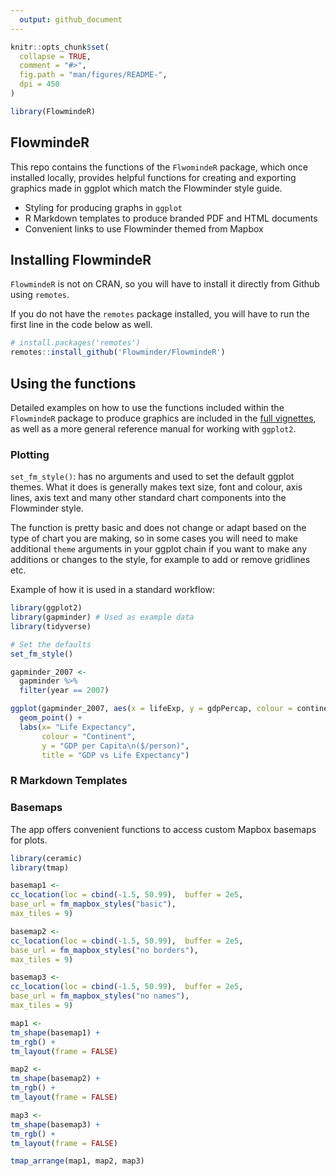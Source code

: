 ```yaml
---
  output: github_document
---
```


<!-- README.md is generated from README.Rmd. Please edit that file -->

```r
knitr::opts_chunk$set(
  collapse = TRUE,
  comment = "#>",
  fig.path = "man/figures/README-",
  dpi = 450
)

library(FlowmindeR)
```

## FlowmindeR 

This repo contains the functions of the `FlwomindeR` package, which once installed locally, provides helpful functions for creating and exporting  graphics made in ggplot which match the Flowminder style guide.

- Styling for producing graphs in `ggplot`
- R Markdown templates to produce branded PDF and HTML documents
- Convenient links to use Flowminder themed from Mapbox

## Installing FlowmindeR

`FlowmindeR` is not on CRAN, so you will have to install it directly from Github using `remotes`. 

If you do not have the `remotes` package installed, you will have to run the first line in the code below as well. 

```r
# install.packages('remotes')
remotes::install_github('Flowminder/FlowmindeR')
```

## Using the functions

Detailed examples on how to use the functions included within the `FlowmindeR` package to produce graphics are included in the [full vignettes](vignette/graphics.html), as well as a more general reference manual for working with `ggplot2`.

### Plotting

`set_fm_style()`: has no arguments and used to set the default ggplot themes. What it does is generally makes text size, font and colour, axis lines, axis text and many other standard chart components into the Flowminder style. 

The function is pretty basic and does not change or adapt based on the type of chart you are making, so in some cases you will need to make additional `theme` arguments in your ggplot chain if you want to make any additions or changes to the style, for example to add or remove gridlines etc.

Example of how it is used in a standard workflow:

```r
library(ggplot2)
library(gapminder) # Used as example data
library(tidyverse)

# Set the defaults
set_fm_style()

gapminder_2007 <- 
  gapminder %>%
  filter(year == 2007)

ggplot(gapminder_2007, aes(x = lifeExp, y = gdpPercap, colour = continent)) +
  geom_point() +
  labs(x= "Life Expectancy", 
       colour = "Continent",
       y = "GDP per Capita\n($/person)",
       title = "GDP vs Life Expectancy")
```

### R Markdown Templates


### Basemaps 

The app offers convenient functions to access custom Mapbox basemaps for plots.

```r
library(ceramic)
library(tmap)

basemap1 <- 
cc_location(loc = cbind(-1.5, 50.99),  buffer = 2e5,
base_url = fm_mapbox_styles("basic"),
max_tiles = 9)

basemap2 <- 
cc_location(loc = cbind(-1.5, 50.99),  buffer = 2e5,
base_url = fm_mapbox_styles("no borders"),
max_tiles = 9)

basemap3 <- 
cc_location(loc = cbind(-1.5, 50.99),  buffer = 2e5,
base_url = fm_mapbox_styles("no names"),
max_tiles = 9)

```


```r

map1 <- 
tm_shape(basemap1) +
tm_rgb() +
tm_layout(frame = FALSE)

map2 <- 
tm_shape(basemap2) +
tm_rgb() +
tm_layout(frame = FALSE)

map3 <- 
tm_shape(basemap3) +
tm_rgb() +
tm_layout(frame = FALSE)

tmap_arrange(map1, map2, map3)
```


